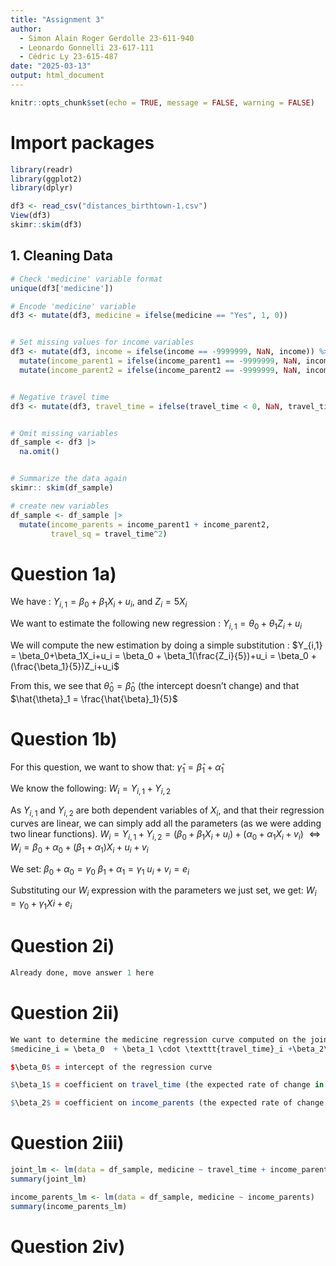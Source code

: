 ```yaml
---
title: "Assignment 3"
author: 
  - Simon Alain Roger Gerdolle 23-611-940
  - Leonardo Gonnelli 23-617-111
  - Cédric Ly 23-615-487
date: "2025-03-13"
output: html_document
---
```


```r
knitr::opts_chunk$set(echo = TRUE, message = FALSE, warning = FALSE)
```

# Import packages
```r
library(readr)
library(ggplot2)
library(dplyr)
```

```r
df3 <- read_csv("distances_birthtown-1.csv")
View(df3)
skimr::skim(df3)
```

## 1. Cleaning Data
```r
# Check 'medicine' variable format
unique(df3['medicine'])

# Encode 'medicine' variable
df3 <- mutate(df3, medicine = ifelse(medicine == "Yes", 1, 0))


# Set missing values for income variables
df3 <- mutate(df3, income = ifelse(income == -9999999, NaN, income)) %>%
  mutate(income_parent1 = ifelse(income_parent1 == -9999999, NaN, income_parent1)) %>%
  mutate(income_parent2 = ifelse(income_parent2 == -9999999, NaN, income_parent2))


# Negative travel time
df3 <- mutate(df3, travel_time = ifelse(travel_time < 0, NaN, travel_time))                    


# Omit missing variables 
df_sample <- df3 |>
  na.omit()


# Summarize the data again
skimr:: skim(df_sample)

# create new variables
df_sample <- df_sample |>
  mutate(income_parents = income_parent1 + income_parent2,
         travel_sq = travel_time^2)
```

# Question 1a)

We have : 
$Y_{i,1} = \beta_0 + \beta_1X_i+u_i$, and $Z_i = 5X_i$

We want to estimate the following new regression : 
$Y_{i, 1} = \theta_0 + \theta_1Z_i+u_i$

We will compute the new estimation by doing a simple substitution :
$Y_{i,1} = \beta_0+\beta_1X_i+u_i = \beta_0 + \beta_1(\frac{Z_i}{5})+u_i = \beta_0 + (\frac{\beta_1}{5})Z_i+u_i$

From this, we see that $\hat{\theta}_0 = \hat{\beta}_0$ (the intercept doesn't change) and that $\hat{\theta}_1 = \frac{\hat{\beta}_1}{5}$

# Question 1b)

For this question, we want to show that:
$\hat{\gamma}_1 = \hat{\beta}_1+\hat{\alpha}_1$

We know the following:
$W_i = Y_{i,1}+Y_{i,2}$

As $Y_{i,1}$ and $Y_{i,2}$ are both dependent variables of $X_i$, and that their regression curves are linear, we can simply add all the parameters (as we were adding two linear functions). 
$W_i = Y_{i,1}+Y_{i,2} = (\beta_0 + \beta_1X_i+u_i)+(\alpha_0+\alpha_1X_i+v_i)$
$\Leftrightarrow W_i =\beta_0 + \alpha_0 + (\beta_1 + \alpha_1)X_i + u_i + v_i$ 

We set:
$\beta_0 + \alpha_0 = \gamma_0$
$\beta_1 + \alpha_1 = \gamma_1$
$u_i+v_i = e_i$

Substituting our $W_i$ expression with the parameters we just set, we get:
$W_i = \gamma_0 + \gamma_1Xi+e_i$

# Question 2i)
```r
Already done, move answer 1 here
```

# Question 2ii)
```r
We want to determine the medicine regression curve computed on the joint effect of travel_time and income_parents parameters, i.e. 
$medicine_i = \beta_0  + \beta_1 \cdot \texttt{travel_time}_i +\beta_2\cdot\texttt{income_parents}_i + u_i$

$\beta_0$ = intercept of the regression curve

$\beta_1$ = coefficient on travel_time (the expected rate of change in medicine in a change of travel_time)

$\beta_2$ = coefficient on income_parents (the expected rate of change in medicine in a change of income_parents)
```

# Question 2iii)
```r
joint_lm <- lm(data = df_sample, medicine ~ travel_time + income_parents)
summary(joint_lm)

income_parents_lm <- lm(data = df_sample, medicine ~ income_parents)
summary(income_parents_lm)
```

# Question 2iv)
```r

```
